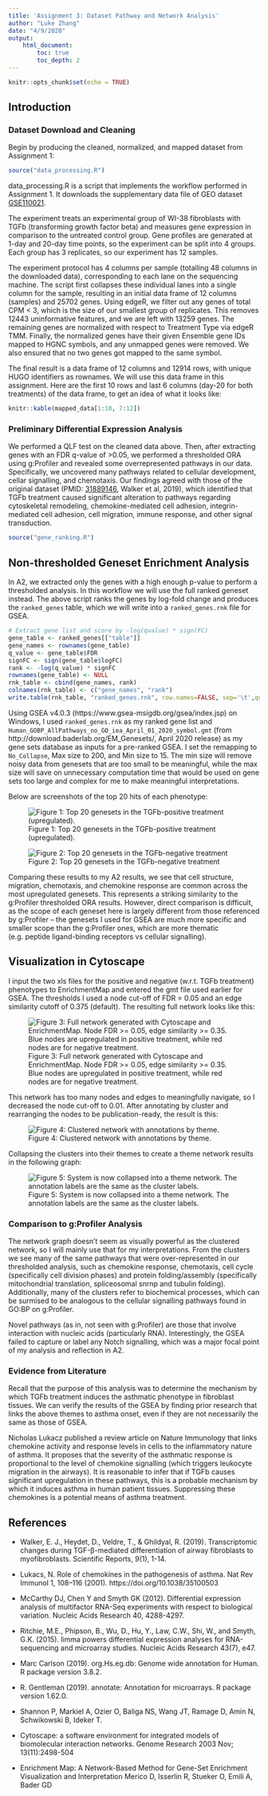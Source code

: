 ---
title: 'Assignment 3: Dataset Pathway and Network Analysis'
author: "Luke Zhang"
date: "4/9/2020"
output: 
    html_document:
        toc: true
        toc_depth: 2
---

```{r setup, include=FALSE}
knitr::opts_chunk$set(echo = TRUE)
```

## Introduction

### Dataset Download and Cleaning

Begin by producing the cleaned, normalized, and mapped dataset from Assignment 1:

```{r a1, results='hide', message=FALSE}
source("data_processing.R")
```

data_processing.R is a script that implements the workflow performed in Assignment 1. It downloads the supplementary data file of GEO dataset [GSE110021](https://www.ncbi.nlm.nih.gov/geo/query/acc.cgi?acc=GSE110021).

The experiment treats an experimental group of WI-38 fibroblasts with TGFb (transforming growth factor beta) and measures gene expression in comparison to the untreated control group. Gene profiles are generated at 1-day and 20-day time points, so the experiment can be split into 4 groups. Each group has 3 replicates, so our experiment has 12 samples.

The experiment protocol has 4 columns per sample (totalling 48 columns in the downloaded data), corresponding to each lane on the sequencing machine. The script first collapses these individual lanes into a single column for the sample, resulting in an initial data frame of 12 columns (samples) and 25702 genes. Using edgeR, we filter out any genes of total CPM < 3, which is the size of our smallest group of replicates. This removes 12443 uninformative features, and we are left with 13259 genes. The remaining genes are normalized with respect to Treatment Type via edgeR TMM. Finally, the normalized genes have their given Ensemble gene IDs mapped to HGNC symbols, and any unmapped genes were removed. We also ensured that no two genes got mapped to the same symbol.

The final result is a data frame of 12 columns and 12914 rows, with unique HUGO identifiers as rownames. We will use this data frame in this assignment. Here are the first 10 rows and last 6 columns (day-20 for both treatments) of the data frame, to get an idea of what it looks like:

```{r}
knitr::kable(mapped_data[1:10, 7:12])
```

### Preliminary Differential Expression Analysis

We performed a QLF test on the cleaned data above. Then, after extracting genes with an FDR q-value of >0.05, we performed a thresholded ORA using g:Profiler and revealed some overrepresented pathways in our data. Specifically, we uncovered many pathways related to cellular development, cellar signalling, and chemotaxis. Our findings agreed with those of the original dataset (PMID: [31889146](https://www.ncbi.nlm.nih.gov/pubmed/31889146), Walker et al, 2019), which identified that TGFb treatment caused significant alteration to pathways regarding cytoskeletal remodeling, chemokine-mediated cell adhesion, integrin-mediated cell adhesion, cell migration, immune response, and other signal transduction.

```{r a2, results='hide', message=FALSE}
source("gene_ranking.R")
```

## Non-thresholded Geneset Enrichment Analysis

In A2, we extracted only the genes with a high enough p-value to perform a thresholded analysis. In this workflow we will use the full ranked geneset instead. The above script ranks the genes by log-fold change and produces the `ranked_genes` table, which we will write into a `ranked_genes.rnk` file for GSEA.

```{r rnk}
# Extract gene list and score by -log(qvalue) * sign(FC)
gene_table <- ranked_genes[["table"]]
gene_names <- rownames(gene_table)
q_value <- gene_table$FDR
signFC <- sign(gene_table$logFC)
rank <- -log(q_value) * signFC
rownames(gene_table) <- NULL
rnk_table <- cbind(gene_names, rank)
colnames(rnk_table) <- c("gene_names", "rank")
write.table(rnk_table, "ranked_genes.rnk", row.names=FALSE, sep='\t',quote=FALSE)
```

Using GSEA v4.0.3 (https://www.gsea-msigdb.org/gsea/index.jsp) on Windows, I used `ranked_genes.rnk` as my ranked gene list and `Human_GOBP_AllPathways_no_GO_iea_April_01_2020_symbol.gmt` (from http://download.baderlab.org/EM_Genesets/, April 2020 release) as my gene sets database as inputs for a pre-ranked GSEA. I set the remapping to `No_Collapse`, Max size to 200, and Min size to 15. The min size will remove noisy data from genesets that are too small to be meaningful, while the max size will save on unnecessary computation time that would be used on gene sets too large and complex for me to make meaningful interpretations.

Below are screenshots of the top 20 hits of each phenotype:

![Figure 1: Top 20 genesets in the TGFb-positive treatment (upregulated).](figures/gsea_pheno1.png)

![Figure 2: Top 20 genesets in the TGFb-negative treatment](figures/gsea_pheno2.png)

Comparing these results to my A2 results, we see that cell structure, migration, chemotaxis, and chemokine response are common across the most upregulated genesets. This represents a striking similarity to the g:Profiler thresholded ORA results. However, direct comparison is difficult, as the scope of each geneset here is largely different from those referenced by g:Profiler -- the genesets I used for GSEA are much more specific and smaller scope than the g:Profiler ones, which are more thematic (e.g. peptide ligand-binding receptors vs cellular signalling).

## Visualization in Cytoscape

I input the two xls files for the positive and negative (w.r.t. TGFb treatment) phenotypes to EnrichmentMap and entered the gmt file used earlier for GSEA. The thresholds I used a node cut-off of FDR = 0.05 and an edge similarity cutoff of 0.375 (default). The resulting full network looks like this:

![Figure 3: Full network generated with Cytoscape and EnrichmentMap. Node FDR >= 0.05, edge similarity >= 0.35. Blue nodes are upregulated in positive treatment, while red nodes are for negative treatment.](figures/cytoscape_full.png)

This network has too many nodes and edges to meaningfully navigate, so I decreased the node cut-off to 0.01. After annotating by cluster and rearranging the nodes to be publication-ready, the result is this:

![Figure 4: Clustered network with annotations by theme.](figures/cytoscape_annotated.png)

Collapsing the clusters into their themes to create a theme network results in the following graph:

![Figure 5: System is now collapsed into a theme network. The annotation labels are the same as the cluster labels.](figures/cytoscape_theme.png)

### Comparison to g:Profiler Analysis

The network graph doesn't seem as visually powerful as the clustered network, so I will mainly use that for my interpretations. From the clusters we see many of the same pathways that were over-represented in our thresholded analysis, such as chemokine response, chemotaxis, cell cycle (specifically cell division phases) and protein folding/assembly (specifically mitochondrial translation, spliceosomal snrnp and tubulin folding). Additionally, many of the clusters refer to biochemical processes, which can be surmised to be analogous to the cellular signalling pathways found in GO:BP on g:Profiler.

Novel pathways (as in, not seen with g:Profiler) are those that involve interaction with nucleic acids (particularly RNA). Interestingly, the GSEA failed to capture or label any Notch signalling, which was a major focal point of my analysis and reflection in A2. 

### Evidence from Literature

Recall that the purpose of this analysis was to determine the mechanism by which TGFb treatment induces the asthmatic phenotype in fibroblast tissues. We can verify the results of the GSEA by finding prior research that links the above themes to asthma onset, even if they are not necessarily the same as those of GSEA.

Nicholas Lukacz published a review article on Nature Immunology that links chemokine activity and response levels in cells to the inflammatory nature of asthma. It proposes that the severity of the asthmatic response is proportional to the level of chemokine signalling (which triggers leukocyte migration in the airways). It is reasonable to infer that if TGFb causes significant upregulation in these pathways, this is a probable mechanism by which it induces asthma in human patient tissues. Suppressing these chemokines is a potential means of asthma treatment.

## References

* Walker, E. J., Heydet, D., Veldre, T., & Ghildyal, R. (2019). Transcriptomic changes during TGF-β-mediated differentiation of airway fibroblasts to myofibroblasts. Scientific Reports, 9(1), 1-14.

* Lukacs, N. Role of chemokines in the pathogenesis of asthma. Nat Rev Immunol 1, 108–116 (2001). https://doi.org/10.1038/35100503

* McCarthy DJ, Chen Y and Smyth GK (2012). Differential expression analysis of multifactor RNA-Seq experiments with
  respect to biological variation. Nucleic Acids Research 40, 4288-4297.
  
* Ritchie, M.E., Phipson, B., Wu, D., Hu, Y., Law, C.W., Shi, W., and Smyth, G.K. (2015). limma powers differential
  expression analyses for RNA-sequencing and microarray studies. Nucleic Acids Research 43(7), e47.
  
* Marc Carlson (2019). org.Hs.eg.db: Genome wide annotation for Human. R package version 3.8.2.

* R. Gentleman (2019). annotate: Annotation for microarrays. R package version 1.62.0.

* Shannon P, Markiel A, Ozier O, Baliga NS, Wang JT, Ramage D, Amin N, Schwikowski B, Ideker T.

* Cytoscape: a software environment for integrated models of biomolecular interaction networks. Genome Research 2003 Nov; 13(11):2498-504

* Enrichment Map: A Network-Based Method for Gene-Set Enrichment Visualization and Interpretation
Merico D, Isserlin R, Stueker O, Emili A, Bader GD
